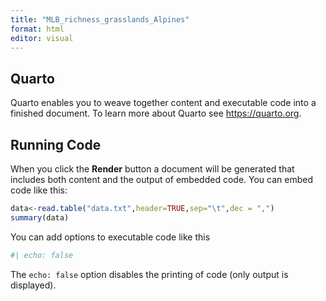 ```yaml
---
title: "MLB_richness_grasslands_Alpines"
format: html
editor: visual
---
```


## Quarto

Quarto enables you to weave together content and executable code into a finished document. To learn more about Quarto see <https://quarto.org>.

## Running Code

When you click the **Render** button a document will be generated that includes both content and the output of embedded code. You can embed code like this:

```r
data<-read.table("data.txt",header=TRUE,sep="\t",dec = ",")
summary(data)
```

You can add options to executable code like this

```r
#| echo: false

```

The `echo: false` option disables the printing of code (only output is displayed).
